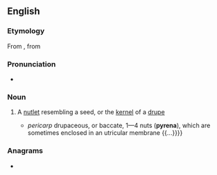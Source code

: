 ==English==

===Etymology===
From {{der|en|NL.|pyrēna}}, from {{der|en|grc|πυρήν|stone (of fruit)}}

===Pronunciation===
* {{IPA|en|/paɪˈɹiːnə/}}

===Noun===
{{en-noun|pyrenae}}

# {{lb|en|botany}} A [[nutlet]] resembling a seed, or the [[kernel]] of a [[drupe]]
#* {{quote-book|en|year=1848|author=Samuel Frederick Gray|title=Gray's Supplement to the Pharmacopoeia|passage={{...}} ''pericarp'' drupaceous, or baccate, 1—4 nuts ('''pyrena'''), which are sometimes enclosed in an utricular membrane {{...}}}}

===Anagrams===
* {{anagrams|en|a=aenpry|napery|penary}}